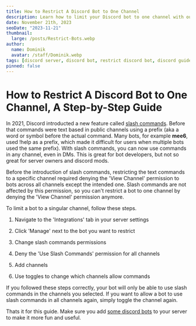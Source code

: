 ```yaml
---
title: How to Restrict A Discord Bot to One Channel
description: Learn how to limit your Discord bot to one channel with our straightforward guide. Maintain control of your Discord server.
date: November 21th, 2023
seoDate: "2023-11-21"
thumbnail:
  large: /posts/Restrict-Bots.webp
author:
  name: Dominik
  avatar: /staff/Dominik.webp
tags: [discord server, discord bot, restrict discord bot, discord guide, discord bots]
pinned: false
---
```


# How to Restrict A Discord Bot to One Channel, A Step-by-Step Guide

In 2021, Discord introducted a new feature called [slash commands](https://discord.com/blog/slash-commands-are-here). Before that commands were text based in public channels using a prefix (aka a word or symbol before the actual command. Many bots, for example **mee6**, used !help as a prefix, which made it difficult for users when multiple bots used the same prefix). With slash commands, you can now use commands in any channel, even in DMs. This is great for bot developers, but not so great for server owners and discord mods.

Before the introduction of slash commands, restricting the text commands to a specific channel required denying the 'View Channel' permission to bots across all channels except the intended one. Slash commands are not affected by this permission, so you can't restrict a bot to one channel by denying the 'View Channel' permission anymore.

To limit a bot to a singular channel, follow these steps.

1. Navigate to the 'Integrations' tab in your server settings

2. Click 'Manage' next to the bot you want to restrict

3. Change slash commands permissions

4. Deny the 'Use Slash Commands' permission for all channels

5. Add channels

6. Use toggles to change which channels allow commands


If you followed these steps correctly, your bot will only be able to use slash commands in the channels you selected. If you want to allow a bot to use slash commands in all channels again, simply toggle the channel again.

Thats it for this guide. Make sure you add [some discord bots](https://wouldyoubot.gg/blog/10-best-discord-bots-for-any-server) to your server to make it more fun and useful.